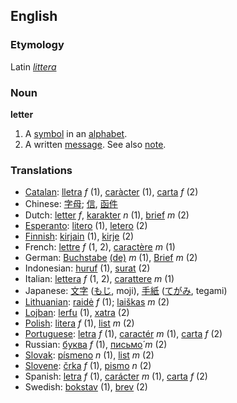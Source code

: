 ==English==
===Etymology===
Latin ''[[littera]]''
===Noun===
'''letter'''

# A [[symbol]] in an [[alphabet]].
# A written [[message]]. See also [[note]].

===Translations===
*[[Catalan]]: [[lletra]] ''f'' (1), [[caràcter]] (1), [[carta]] ''f'' (2)
*Chinese: [[字母]]; [[信]], [[函件]]
*Dutch: [[letter]] ''f'', [[karakter]] ''n'' (1), [[brief]] ''m'' (2)
*[[Esperanto]]: [[litero]] (1), [[letero]] (2)
*[[Finnish]]: [[kirjain]] (1), [[kirje]] (2)
*French: [[lettre]] ''f'' (1, 2), [[caractère]] ''m'' (1)
*German: [[Buchstabe]] [[:de:Buchstabe|(de)]] ''m'' (1), [[Brief]] ''m'' (2)
*Indonesian: [[huruf]] (1), [[surat]] (2)
*Italian: [[lettera]] ''f'' (1, 2), [[carattere]] ''m'' (1)
*Japanese: [[文字]] ([[もじ]], moji), [[手紙]] ([[てがみ]], tegami)
*[[Lithuanian]]: [[raidė]] ''f'' (1); [[laiškas]] ''m'' (2)
*[[Lojban]]: [[lerfu]] (1), [[xatra]] (2)
*[[Polish]]: [[litera]] ''f'' (1), [[list]] ''m'' (2)
*[[Portuguese]]: [[letra]] ''f'' (1), [[caractér]] ''m'' (1), [[carta]] ''f'' (2)
*Russian: [[буква]] ''f'' (1), [[письмо|письмо́]] ''m'' (2)
*[[Slovak]]: [[písmeno]] ''n'' (1), [[list]] ''m'' (2)
*[[Slovene]]: [[črka]] ''f'' (1), [[pismo]] ''n'' (2)
*Spanish: [[letra]] ''f'' (1), [[carácter]] ''m'' (1), [[carta]] ''f'' (2)
*Swedish: [[bokstav]] (1), [[brev]] (2)